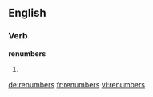 ==English==

===Verb===
'''renumbers'''

# {{third-person singular of|[[renumber]]}}

[[de:renumbers]]
[[fr:renumbers]]
[[vi:renumbers]]